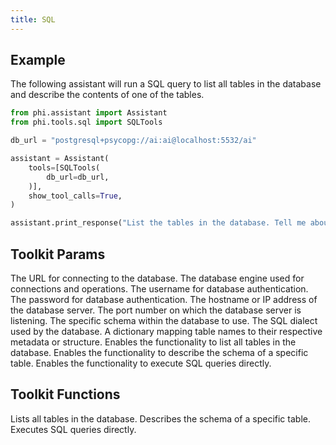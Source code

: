 ```yaml
---
title: SQL
---
```


## Example

The following assistant will run a SQL query to list all tables in the database and describe the contents of one of the tables.

```python cookbook/tools/sql_tools.py
from phi.assistant import Assistant
from phi.tools.sql import SQLTools

db_url = "postgresql+psycopg://ai:ai@localhost:5532/ai"

assistant = Assistant(
    tools=[SQLTools(
        db_url=db_url,
    )],
    show_tool_calls=True,
)

assistant.print_response("List the tables in the database. Tell me about contents of one of the tables", markdown=True)
```

## Toolkit Params

<ResponseField name="db_url" type="str">
  The URL for connecting to the database.
</ResponseField>
<ResponseField name="db_engine" type="Engine">
  The database engine used for connections and operations.
</ResponseField>
<ResponseField name="user" type="str">
  The username for database authentication.
</ResponseField>
<ResponseField name="password" type="str">
  The password for database authentication.
</ResponseField>
<ResponseField name="host" type="str">
  The hostname or IP address of the database server.
</ResponseField>
<ResponseField name="port" type="int">
  The port number on which the database server is listening.
</ResponseField>
<ResponseField name="schema" type="str">
  The specific schema within the database to use.
</ResponseField>
<ResponseField name="dialect" type="str">
  The SQL dialect used by the database.
</ResponseField>
<ResponseField name="tables" type="Dict[str, Any]">
  A dictionary mapping table names to their respective metadata or structure.
</ResponseField>
<ResponseField name="list_tables" type="bool" default="True">
  Enables the functionality to list all tables in the database.
</ResponseField>
<ResponseField name="describe_table" type="bool" default="True">
  Enables the functionality to describe the schema of a specific table.
</ResponseField>
<ResponseField name="run_sql_query" type="bool" default="True">
  Enables the functionality to execute SQL queries directly.
</ResponseField>

## Toolkit Functions

<ResponseField name="list_tables">
  Lists all tables in the database.
</ResponseField>
<ResponseField name="describe_table">
  Describes the schema of a specific table.
</ResponseField>
<ResponseField name="run_sql_query">
  Executes SQL queries directly.
</ResponseField>
